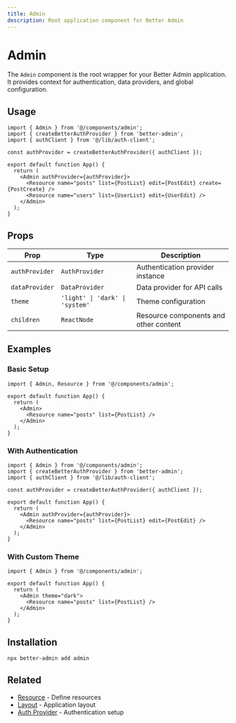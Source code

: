 ```yaml
---
title: Admin
description: Root application component for Better Admin
---
```


# Admin

The `Admin` component is the root wrapper for your Better Admin application. It provides context for authentication, data providers, and global configuration.

## Usage

```tsx
import { Admin } from '@/components/admin';
import { createBetterAuthProvider } from 'better-admin';
import { authClient } from '@/lib/auth-client';

const authProvider = createBetterAuthProvider({ authClient });

export default function App() {
  return (
    <Admin authProvider={authProvider}>
      <Resource name="posts" list={PostList} edit={PostEdit} create={PostCreate} />
      <Resource name="users" list={UserList} edit={UserEdit} />
    </Admin>
  );
}
```

## Props

| Prop | Type | Description |
|------|------|-------------|
| `authProvider` | `AuthProvider` | Authentication provider instance |
| `dataProvider` | `DataProvider` | Data provider for API calls |
| `theme` | `'light' \| 'dark' \| 'system'` | Theme configuration |
| `children` | `ReactNode` | Resource components and other content |

## Examples

### Basic Setup

```tsx
import { Admin, Resource } from '@/components/admin';

export default function App() {
  return (
    <Admin>
      <Resource name="posts" list={PostList} />
    </Admin>
  );
}
```

### With Authentication

```tsx
import { Admin } from '@/components/admin';
import { createBetterAuthProvider } from 'better-admin';
import { authClient } from '@/lib/auth-client';

const authProvider = createBetterAuthProvider({ authClient });

export default function App() {
  return (
    <Admin authProvider={authProvider}>
      <Resource name="posts" list={PostList} edit={PostEdit} />
    </Admin>
  );
}
```

### With Custom Theme

```tsx
import { Admin } from '@/components/admin';

export default function App() {
  return (
    <Admin theme="dark">
      <Resource name="posts" list={PostList} />
    </Admin>
  );
}
```

## Installation

```bash
npx better-admin add admin
```

## Related

- [Resource](/docs/better-admin/components/resource) - Define resources
- [Layout](/docs/better-admin/components/layout) - Application layout
- [Auth Provider](/docs/better-admin/auth-provider) - Authentication setup
